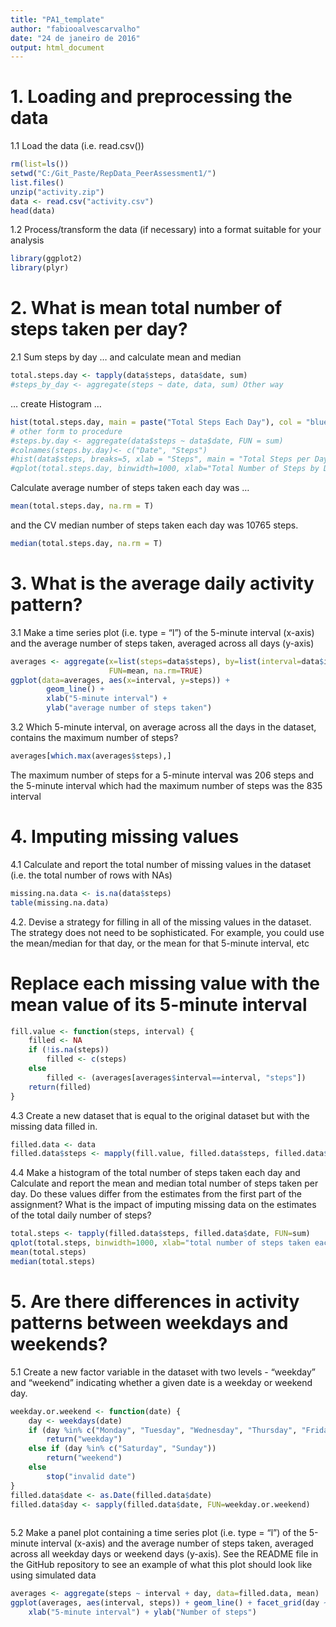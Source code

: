 ```yaml
---
title: "PA1_template"
author: "fabiooalvescarvalho"
date: "24 de janeiro de 2016"
output: html_document
---
```



# 1.  Loading and preprocessing the data #

1.1 Load the data (i.e. read.csv())

```r

rm(list=ls())
setwd("C:/Git_Paste/RepData_PeerAssessment1/")
list.files()
unzip("activity.zip")
data <- read.csv("activity.csv")
head(data)
```

1.2 Process/transform the data (if necessary) into a format suitable for your analysis

```r
library(ggplot2)
library(plyr)
```

# 2. What is mean total number of steps taken per day? #


2.1 Sum steps by day ... and calculate mean and median


```r
total.steps.day <- tapply(data$steps, data$date, sum)
#steps_by_day <- aggregate(steps ~ date, data, sum) Other way
```

... create Histogram ...
```r
hist(total.steps.day, main = paste("Total Steps Each Day"), col = "blue", xlab = "Number of Steps")
# other form to procedure
#steps.by.day <- aggregate(data$steps ~ data$date, FUN = sum)
#colnames(steps.by.day)<- c("Date", "Steps")
#hist(data$steps, breaks=5, xlab = "Steps", main = "Total Steps per Day")
#qplot(total.steps.day, binwidth=1000, xlab="Total Number of Steps by Day")
```

Calculate average number of steps taken each day was ...

```r
mean(total.steps.day, na.rm = T)
```

and the CV median number of steps taken each day was 10765 steps.

```r
median(total.steps.day, na.rm = T)

```



# 3. What is the average daily activity pattern?


3.1 Make a time series plot (i.e. type = "l") of the 5-minute interval (x-axis) and the average number of steps taken, averaged across all days (y-axis)
```r
averages <- aggregate(x=list(steps=data$steps), by=list(interval=data$interval),
                      FUN=mean, na.rm=TRUE)
ggplot(data=averages, aes(x=interval, y=steps)) +
        geom_line() +
        xlab("5-minute interval") +
        ylab("average number of steps taken")
```



3.2 Which 5-minute interval, on average across all the days in the dataset, contains the maximum number of steps?

```r
averages[which.max(averages$steps),]
```


The maximum number of steps for a 5-minute interval was 206 steps and the 5-minute interval which had the maximum number of steps was the 835 interval


# 4. Imputing missing values



4.1 Calculate and report the total number of missing values in the dataset (i.e. the total number of rows with NAs)

```r

missing.na.data <- is.na(data$steps)
table(missing.na.data)

```


4.2. Devise a strategy for filling in all of the missing values in the dataset. 
The strategy does not need to be sophisticated. For example, you could use the 
mean/median for that day, or the mean for that 5-minute interval, etc


# Replace each missing value with the mean value of its 5-minute interval

```r
fill.value <- function(steps, interval) {
    filled <- NA
    if (!is.na(steps))
        filled <- c(steps)
    else
        filled <- (averages[averages$interval==interval, "steps"])
    return(filled)
}


```


4.3 Create a new dataset that is equal to the original dataset but with the missing data filled in.

```r
filled.data <- data
filled.data$steps <- mapply(fill.value, filled.data$steps, filled.data$interval)
```


4.4 Make a histogram of the total number of steps taken each day and Calculate and report the mean and median total number of steps taken per day. Do these values differ from the estimates from the first part of the assignment? What is the impact of imputing missing data on the estimates of the total daily number of steps?

```r
total.steps <- tapply(filled.data$steps, filled.data$date, FUN=sum)
qplot(total.steps, binwidth=1000, xlab="total number of steps taken each day")
mean(total.steps)
median(total.steps)


```


# 5. Are there differences in activity patterns between weekdays and weekends?



5.1 Create a new factor variable in the dataset with two levels - "weekday" and "weekend" indicating whether a given date is a weekday or weekend day.

```r
weekday.or.weekend <- function(date) {
    day <- weekdays(date)
    if (day %in% c("Monday", "Tuesday", "Wednesday", "Thursday", "Friday"))
        return("weekday")
    else if (day %in% c("Saturday", "Sunday"))
        return("weekend")
    else
        stop("invalid date")
}
filled.data$date <- as.Date(filled.data$date)
filled.data$day <- sapply(filled.data$date, FUN=weekday.or.weekend)
        
```



5.2 Make a panel plot containing a time series plot (i.e. type = "l") of the 5-minute interval (x-axis) and the average number of steps taken, averaged across all weekday days or weekend days (y-axis). See the README file in the GitHub repository to see an example of what this plot should look like using simulated data



```r
averages <- aggregate(steps ~ interval + day, data=filled.data, mean)
ggplot(averages, aes(interval, steps)) + geom_line() + facet_grid(day ~ .) +
    xlab("5-minute interval") + ylab("Number of steps")
```


